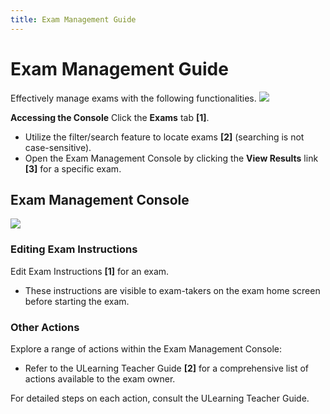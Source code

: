 ```yaml
---
title: Exam Management Guide
---
```



# Exam Management Guide

Effectively manage exams with the following functionalities.
![](/img/ulearning/admin/exam01.png)

**Accessing the Console**
Click the **Exams** tab **[1]**.
   - Utilize the filter/search feature to locate exams **[2]** (searching is not case-sensitive).
   - Open the Exam Management Console by clicking the **View Results** link **[3]** for a specific exam.

## Exam Management Console
![](/img/ulearning/admin/exam02.png)

### Editing Exam Instructions
Edit Exam Instructions **[1]** for an exam.
   - These instructions are visible to exam-takers on the exam home screen before starting the exam.

### Other Actions
Explore a range of actions within the Exam Management Console:
   - Refer to the ULearning Teacher Guide **[2]** for a comprehensive list of actions available to the exam owner.

<Callout type="info" emoji="ℹ️">
  For detailed steps on each action, consult the ULearning Teacher Guide.
</Callout>
